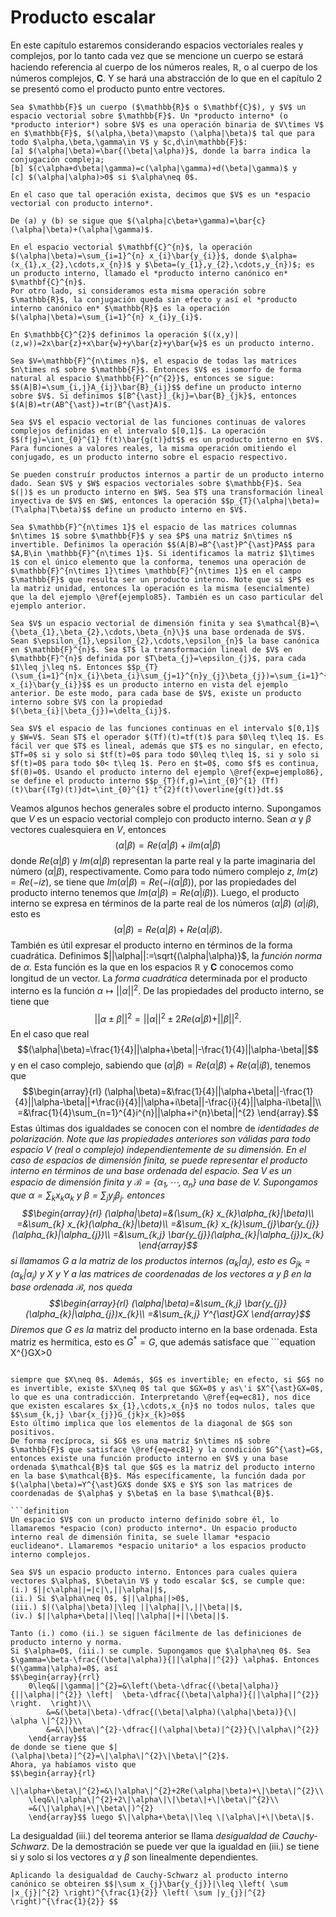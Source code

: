 # Producto escalar

En este capítulo estaremos considerando espacios vectoriales reales y complejos, por lo tanto cada vez que se mencione un cuerpo se estará haciendo referencia al cuerpo de los números reales, $\mathbb{R}$, o al cuerpo de los números complejos, $\mathbf{C}$. Y se hará una abstracción de lo que en el capítulo 2 se presentó como el producto punto entre vectores.

```definition
Sea $\mathbb{F}$ un cuerpo ($\mathbb{R}$ o $\mathbf{C}$), y $V$ un espacio vectorial sobre $\mathbb{F}$. Un *producto interno* (o *producto interior*) sobre $V$ es una operación binaria de $V\times V$ en $\mathbb{F}$, $(\alpha,\beta)\mapsto (\alpha|\beta)$ tal que para todo $\alpha,\beta,\gamma\in V$ y $c,d\in\mathbb{F}$:
[a] $(\alpha|\beta)=\bar{(\beta|\alpha)}$, donde la barra indica la conjugación compleja;
[b] $(c\alpha+d\beta|\gamma)=c(\alpha|\gamma)+d(\beta|\gamma)$ y
[c] $(\alpha|\alpha)>0$ si $\alpha\neq 0$.

En el caso que tal operación exista, decimos que $V$ es un *espacio vectorial con producto interno*.

```

```remark
De (a) y (b) se sigue que $(\alpha|c\beta+\gamma)=\bar{c}(\alpha|\beta)+(\alpha|\gamma)$.

```

```example
En el espacio vectorial $\mathbf{C}^{n}$, la operación $(\alpha|\beta)=\sum_{i=1}^{n} x_{i}\bar{y_{i}}$, donde $\alpha=(x_{1},x_{2},\cdots,x_{n})$ y $\beta=(y_{1},y_{2},\cdots,y_{n})$; es un producto interno, llamado el *producto interno canónico en* $\mathbf{C}^{n}$.
Por otro lado, si consideramos esta misma operación sobre $\mathbb{R}$, la conjugación queda sin efecto y así el *producto interno canónico en* $\mathbb{R}$ es la operación $(\alpha|\beta)=\sum_{i=1}^{n} x_{i}y_{i}$.

```

```example
En $\mathbb{C}^{2}$ definimos la operación $((x,y)|(z,w))=2x\bar{z}+x\bar{w}+y\bar{z}+y\bar{w}$ es un producto interno.

```

```example
Sea $V=\mathbb{F}^{n\times n}$, el espacio de todas las matrices $n\times n$ sobre $\mathbb{F}$. Entonces $V$ es isomorfo de forma natural al espacio $\mathbb{F}^{n^{2}}$, entonces se sigue: $$(A|B)=\sum_{i,j}A_{ij}\bar{B}_{ij}$$ define un producto interno sobre $V$. Si definimos $[B^{\ast}]_{kj}=\bar{B}_{jk}$, entonces $(A|B)=tr(AB^{\ast})=tr(B^{\ast}A)$. 

```

```example
Sea $V$ el espacio vectorial de las funciones continuas de valores complejos definidas en el intervalo $[0,1]$. La operación $$(f|g)=\int_{0}^{1} f(t)\bar{g(t)}dt$$ es un producto interno en $V$. Para funciones a valores reales, la misma operación omitiendo el conjugado, es un producto interno sobre el espacio respectivo.

```

```example
Se pueden construír productos internos a partir de un producto interno dado. Sean $V$ y $W$ espacios vectoriales sobre $\mathbb{F}$. Sea $(|)$ es un producto interno en $W$. Sea $T$ una transformación lineal inyectiva de $V$ en $W$, entonces la operación $$p_{T}(\alpha|\beta)=(T\alpha|T\beta)$$ define un producto interno en $V$.

```

```example
Sea $\mathbb{F}^{n\times 1}$ el espacio de las matrices columnas $n\times 1$ sobre $\mathbb{F}$ y sea $P$ una matriz $n\times n$ invertible. Definimos la operación $$(A|B)=B^{\ast}P^{\ast}PA$$ para $A,B\in \mathbb{F}^{n\times 1}$. Si identificamos la matriz $1\times 1$ con el único elemento que la conforma, tenemos una operación de $\mathbb{F}^{n\times 1}\times \mathbb{F}^{n\times 1}$ en el campo $\mathbb{F}$ que resulta ser un producto interno. Note que si $P$ es la matriz unidad, entonces la operación es la misma (esencialmente) que la del ejemplo \@ref{ejemplo85}. También es un caso particular del ejemplo anterior.

```

```example
Sea $V$ un espacio vectorial de dimensión finita y sea $\mathcal{B}=\{\beta_{1},\beta_{2},\cdots,\beta_{n}\}$ una base ordenada de $V$. Sean $\epsilon_{1},\epsilon_{2},\cdots,\epsilon_{n}$ la base canónica en $\mathbb{F}^{n}$. Sea $T$ la transformación lineal de $V$ en $\mathbb{F}^{n}$ definida por $T\beta_{j}=\epsilon_{j}$, para cada $1\leq j\leq n$. Entonces $$p_{T}(\sum_{i=1}^{n}x_{i}\beta_{i}\sum_{j=1}^{n}y_{j}\beta_{j})=\sum_{i=1}^{n} x_{i}\bar{y_{i}}$$ es un producto interno en vista del ejemplo anterior. De este modo, para cada base de $V$, existe un producto interno sobre $V$ con la propiedad $(\beta_{i}|\beta_{j})=\delta_{ij}$.

```

```example
Sea $V$ el espacio de las funciones continuas en el intervalo $[0,1]$ y $W=V$. Sean $T$ el operador $(Tf)(t)=tf(t)$ para $0\leq t\leq 1$. Es fácil ver que $T$ es lineal, además que $T$ es no singular, en efecto, $Tf=0$ si y solo si $tf(t)=0$ para todo $0\leq t\leq 1$, si y solo si $f(t)=0$ para todo $0< t\leq 1$. Pero en $t=0$, como $f$ es continua, $f(0)=0$. Usando el producto interno del ejemplo \@ref{exp=ejemplo86}, se define el producto interno $$p_{T}(f,g)=\int_{0}^{1} (Tf)(t)\bar{(Tg)(t)}dt=\int_{0}^{1} t^{2}f(t)\overline{g(t)}dt.$$

```
Veamos algunos hechos generales sobre el producto interno. Supongamos que $V$ es un espacio vectorial complejo con producto interno. Sean $\alpha$ y $\beta$ vectores cualesquiera en $V$, entonces $$(\alpha|\beta)=Re(\alpha|\beta)+iIm(\alpha|\beta)$$
 donde $Re(\alpha|\beta)$ y $Im(\alpha|\beta)$ representan la parte real y la parte imaginaria del número $(\alpha|\beta)$, respectivamente. Como para todo número complejo $z$, $Im(z)=Re(-iz)$, se tiene que $Im(\alpha|\beta)=Re(-i(\alpha|\beta))$, por las propiedades del producto interno tenemos que $Im(\alpha|\beta)=Re(\alpha|i\beta))$. Luego, el producto interno se expresa en términos de la parte real de los números $(\alpha|\beta)$ $(\alpha|i\beta)$, esto es $$(\alpha|\beta)=Re(\alpha|\beta)+Re(\alpha|i\beta).$$
 También es útil expresar el producto interno en términos de la forma cuadrática. Definimos $||\alpha||:=\sqrt{(\alpha|\alpha)}$, la *función norma* de $\alpha$. Esta función es la que en los espacios $\mathbb{R}$ y $\mathbf{C}$ conocemos como longitud de un vector. La *forma cuadrática* determinada por el producto interno es la función $\alpha\mapsto||\alpha||^{2}$. De las propiedades del producto interno, se tiene que 
 $$||\alpha\pm\beta||^{2}=||\alpha||^{2}\pm 2Re(\alpha|\beta)+||\beta||^{2}.$$
 En el caso que real
 $$(\alpha|\beta)=\frac{1}{4}||\alpha+\beta||-\frac{1}{4}||\alpha-\beta||$$
 y en el caso complejo, sabiendo que $(\alpha|\beta)=Re(\alpha|\beta)+Re(\alpha|i\beta)$, tenemos que
 $$\begin{array}{rl}
 (\alpha|\beta)=&\frac{1}{4}||\alpha+\beta||-\frac{1}{4}||\alpha-\beta||+\frac{i}{4}||\alpha+i\beta||-\frac{i}{4}||\alpha-i\beta||\\
 =&\frac{1}{4}\sum_{n=1}^{4}i^{n}||\alpha+i^{n}\beta||^{2}
 \end{array}.$$
 Estas últimas dos igualdades se conocen con el nombre de *identidades de polarización.
 Note que las propiedades anteriores son válidas para todo espacio $V$ (real o complejo) independientemente de su dimensión. En el caso de espacios de dimensión finita, se puede representar el producto interno en términos de una base ordenada del espacio.
 Sea $V$ es un espacio de dimensión finita y $\mathcal{B}=\{\alpha_{1},\cdots, \alpha_{n}\}$ una base de $V$. Supongamos que $\alpha=\sum_{k} x_{k}\alpha_{k}$ y $\beta=\sum_{j} y_{j}\beta_{j}$. entonces
 $$\begin{array}{rl}
 (\alpha|\beta)=&(\sum_{k} x_{k}\alpha_{k}|\beta)\\
 =&\sum_{k} x_{k}(\alpha_{k}|\beta)\\
 =&\sum_{k} x_{k}\sum_{j}\bar{y_{j}}(\alpha_{k}|\alpha_{j})\\
 =&\sum_{k,j} \bar{y_{j}}(\alpha_{k}|\alpha_{j})x_{k}
 \end{array}$$
 si llamamos $G$ a la matriz de los productos internos $(\alpha_{k}|\alpha_{j})$, esto es $G_{jk}=(\alpha_{k}|\alpha_{j})$ y $X$ y $Y$ a las matrices de coordenadas de los vectores $\alpha$ y $\beta$ en la base ordenada $\mathcal{B}$, nos queda 
 $$\begin{array}{rl}
 (\alpha|\beta)=&\sum_{k,j} \bar{y_{j}}(\alpha_{k}|\alpha_{j})x_{k}\\
 =&\sum_{k,j} Y^{\ast}GX
 \end{array}$$
 Diremos que $G$ es la *matriz del producto interno en la base ordenada. Esta matriz es hermítica, esto es $G^{\ast}=G$, que además satisface que 
 ```equation
 X^{\ast}GX>0
 
 ```
 
 siempre que $X\neq 0$. Además, $G$ es invertible; en efecto, si $G$ no es invertible, existe $X\neq 0$ tal que $GX=0$ y as\'i $X^{\ast}GX=0$, lo que es una contradicción. Interpretando \@ref{eq=ec81}, nos dice que existen escalares $x_{1},\cdots,x_{n}$ no todos nulos, tales que $$\sum_{k,j} \bar{x_{j}}G_{jk}x_{k}>0$$
 Esto último implica que los elementos de la diagonal de $G$ son positivos.
 De forma recíproca, si $G$ es una matriz $n\times n$ sobre $\mathbb{F}$ que satisface \@ref{eq=ec81} y la condición $G^{\ast}=G$, entonces existe una función producto interno en $V$ y una base ordenada $\mathcal{B}$ tal que $G$ es la matriz del producto interno en la base $\mathcal{B}$. Más específicamente, la función dada por $(\alpha|\beta)=Y^{\ast}GX$ donde $X$ e $Y$ son las matrices de coordenadas de $\alpha$ y $\beta$ en la base $\mathcal{B}$.
 
```definition
 Un espacio $V$ con un producto interno definido sobre él, lo llamaremos *espacio (con) producto interno*. Un espacio producto interno real de dimensión finita, se suele llamar *espacio euclideano*. Llamaremos *espacio unitario* a los espacios producto interno complejos.

```

```theorem
Sea $V$ un espacio producto interno. Entonces para cuales quiera vectores $\alpha$, $\beta\in V$ y todo escalar $c$, se cumple que:
(i.) $||c\alpha||=|c|\,||\alpha||$,
(ii.) Si $\alpha\neq 0$, $||\alpha||>0$,
(iii.) $|(\alpha|\beta)|\leq ||\alpha||\,||\beta||$,
(iv.) $||\alpha+\beta||\leq||\alpha||+||\beta||$.

```

```proof
Tanto (i.) como (ii.) se siguen fácilmente de las definiciones de producto interno y norma.
Si $\alpha=0$, (iii.) se cumple. Supongamos que $\alpha\neq 0$. Sea $\gamma=\beta-\frac{(\beta|\alpha)}{||\alpha||^{2}} \alpha$. Entonces $(\gamma|\alpha)=0$, así
$$\begin{array}{rrl}
	0\leq&||\gamma||^{2}=&\left(\beta-\dfrac{(\beta|\alpha)}{||\alpha||^{2}} \left|  \beta-\dfrac{(\beta|\alpha)}{||\alpha||^{2}} \right.  \right)\\
		&=&(\beta|\beta)-\dfrac{(\beta|\alpha)(\alpha|\beta)}{\| \alpha \|^{2}}\\
		&=&\|\beta\|^{2}-\dfrac{|(\alpha|\beta)|^{2}}{\|\alpha\|^{2}}
	\end{array}$$
de donde se tiene que $|(\alpha|\beta)|^{2}=\|\alpha\|^{2}\|\beta\|^{2}$.
Ahora, ya habíamos visto que 
$$\begin{array}{rl}
	\|\alpha+\beta\|^{2}=&\|\alpha\|^{2}+2Re(\alpha|\beta)+\|\beta\|^{2}\\
	\leq&\|\alpha\|^{2}+2\|\alpha\|\|\beta\|+\|\beta\|^{2}\\
	=&(\|\alpha\|+\|\beta\|)^{2}
	\end{array}$$ luego $\|\alpha+\beta\|\leq \|\alpha\|+\|\beta\|$.

```

La desigualdad (iii.) del teorema anterior se llama *desigualdad de Cauchy-Schwarz*. De la demostración se puede ver que la igualdad en (iii.) se tiene si y solo si los vectores $\alpha$ y $\beta$ son linealmente dependientes.

```example
Aplicando la desigualdad de Cauchy-Schwarz al producto interno canónico se obteiren $$|\sum x_{j}\bar{y_{j}}|\leq \left( \sum |x_{j}|^{2} \right)^{\frac{1}{2}} \left( \sum |y_{j}|^{2} \right)^{\frac{1}{2}} $$

```